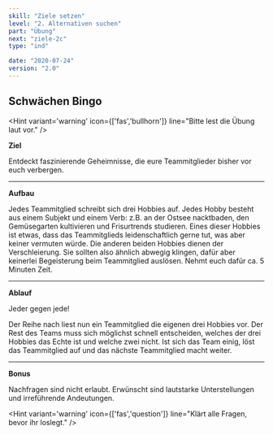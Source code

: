 ```yaml
---
skill: "Ziele setzen"
level: "2. Alternativen suchen"
part: "Übung"
next: "ziele-2c"
type: "ind"

date: "2020-07-24"
version: "2.0"
---
```




<Row className="tutsegment"> 
<Col>

## Schwächen Bingo

<Hint variant='warning' icon={['fas','bullhorn']}
line="Bitte lest die Übung laut vor."
/>

**Ziel**

Entdeckt faszinierende Geheimnisse, die eure Teammitglieder bisher vor euch verbergen.

---

**Aufbau**

Jedes Teammitglied schreibt sich drei Hobbies auf.
Jedes Hobby besteht aus einem Subjekt und einem Verb:
z.B. an der Ostsee nacktbaden, den Gemüsegarten kultivieren und Frisurtrends studieren.
Eines dieser Hobbies ist etwas, dass das Teammitglieds leidenschaftlich gerne tut, was aber keiner vermuten würde.
Die anderen beiden Hobbies dienen der Verschleierung. 
Sie sollten also ähnlich abwegig klingen, dafür aber keinerlei Begeisterung beim Teammitglied auslösen.
Nehmt euch dafür ca. 5 Minuten Zeit.

---

**Ablauf**

Jeder gegen jede! 

Der Reihe nach liest nun ein Teammitglied die eigenen drei Hobbies vor.
Der Rest des Teams muss sich möglichst schnell entscheiden,
welches der drei Hobbies das Echte ist und welche zwei nicht. 
Ist sich das Team einig, löst das Teammitglied auf und das nächste Teammitglied macht weiter.

---

**Bonus**

Nachfragen sind nicht erlaubt.
Erwünscht sind lautstarke Unterstellungen und irreführende Andeutungen.

<Hint variant='warning' icon={['fas','question']}
line="Klärt alle Fragen, bevor ihr loslegt."
/>

</Col>
</Row>